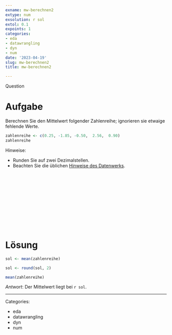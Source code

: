 ```yaml
---
exname: mw-berechnen2
extype: num
exsolution: r sol
extol: 0.1
expoints: 1
categories:
- eda
- datawrangling
- dyn
- num
date: '2023-04-19'
slug: mw-berechnen2
title: mw-berechnen2

---
```



Question

# Aufgabe


Berechnen Sie den Mittelwert folgender Zahlenreihe; ignorieren sie etwaige fehlende Werte. 


```r
zahlenreihe <- c(0.25, -1.85, -0.50,  2.56,  0.90)
zahlenreihe
```


Hinweise:

- Runden Sie auf zwei Dezimalstellen.
- Beachten Sie die üblichen [Hinweise des Datenwerks](https://datenwerk.netlify.app/hinweise).










</br>
</br>
</br>
</br>
</br>
</br>
</br>
</br>
</br>
</br>

# Lösung



```r
sol <- mean(zahlenreihe)

sol <- round(sol, 2)
```


```r
mean(zahlenreihe)
```


*Antwort*: Der Mittelwert liegt bei `r sol`.







---

Categories: 

- eda
- datawrangling
- dyn
- num

